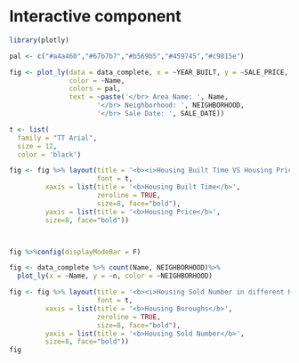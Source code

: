 # Interactive component



```r
library(plotly)

pal <- c("#a4a460","#67b7b7","#b569b5","#459745","#c9815e")

fig <- plot_ly(data = data_complete, x = ~YEAR_BUILT, y = ~SALE_PRICE,
               color = ~Name,
               colors = pal,
               text = ~paste('</br> Area Name: ', Name,
                      '</br> Neighborhood: ', NEIGHBORHOOD,
                      '</br> Sale Date: ', SALE_DATE))

t <- list(
  family = "TT Arial",
  size = 12,
  color = 'black')

fig <- fig %>% layout(title = '<b><i>Housing Built Time VS Housing Price in New York</b></i>',
                      font = t,
         xaxis = list(title = '<b>Housing Built Time</b>',
                      zeroline = TRUE,
                      size=8, face="bold"),
         yaxis = list(title = '<b>Housing Price</b>',
         size=8, face="bold"))



fig %>%config(displayModeBar = F)
```

```r
fig <- data_complete %>% count(Name, NEIGHBORHOOD)%>% 
  plot_ly(x = ~Name, y = ~n, color = ~NEIGHBORHOOD)

fig <- fig %>% layout(title = '<b><i>Housing Sold Number in different Housing Boroughs</b></i>',
                      font = t,
         xaxis = list(title = '<b>Housing Boroughs</b>',
                      zeroline = TRUE,
                      size=8, face="bold"),
         yaxis = list(title = '<b>Housing Sold Number</b>',
         size=8, face="bold"))
fig
```

